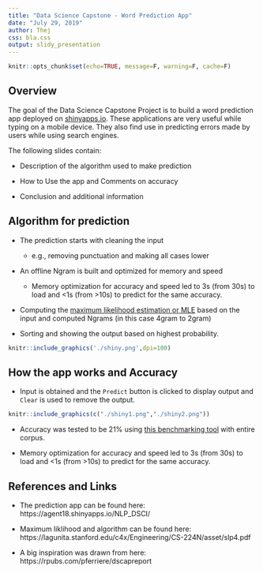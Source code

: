 ```yaml
---
title: "Data Science Capstone - Word Prediction App"
date: "July 29, 2019"
author: Thej
css: bla.css
output: slidy_presentation
---
```



```r
knitr::opts_chunk$set(echo=TRUE, message=F, warning=F, cache=F)
```

## Overview

The goal of the Data Science Capstone Project is to build a word
prediction app deployed on [shinyapps.io](https://www.shinyapps.io/). These applications are
very useful while typing on a mobile device. They also find use in
predicting errors made by users while using search engines.

The following slides contain:

- Description of the algorithm used to make prediction

- How to Use the app and Comments on accuracy

- Conclusion and additional information

## Algorithm for prediction

- The prediction starts with cleaning the input 
	- e.g., removing punctuation and making all cases lower
	
- An offline Ngram is built and optimized for memory and speed
	- Memory optimization for accuracy and speed led to 3s (from 30s)
  to load and \<1s (from \>10s) to predict for the same accuracy.
	
- Computing the [maximum likelihood estimation or MLE](https://lagunita.stanford.edu/c4x/Engineering/CS-224N/asset/slp4.pdf) based on the
  input and computed Ngrams (in this case 4gram to 2gram)
  
- Sorting and showing the output based on highest probability.

```r
knitr::include_graphics('./shiny.png',dpi=100)
```

## How the app works and Accuracy

- Input is obtained and the `Predict` button is clicked to display
  output and `Clear` is used to remove the output.

```r
knitr::include_graphics(c("./shiny1.png","./shiny2.png"))
``` 

- Accuracy was tested to be 21% using [this benchmarking tool](https://github.com/hfoffani/dsci-benchmark) with
  entire corpus.

- Memory optimization for accuracy and speed led to 3s (from 30s) to load and
  \<1s (from \>10s) to predict for the same accuracy.
  
<!-- <div class="footer" style="margin-top:-150px;font-size:80%;">Memory -->
<!--   optimization for accuracy and speed led to 3s (from 30s) to load and -->
<!--   \<1s (from \>10s) to predict for the same accuracy.</div> -->
  
## References and Links

- The prediction app can be found here:
  https://agent18.shinyapps.io/NLP_DSCI/

- Maximum liklihood and algorithm can be found here:
  https://lagunita.stanford.edu/c4x/Engineering/CS-224N/asset/slp4.pdf

- A big inspiration was drawn from here: https://rpubs.com/pferriere/dscapreport
